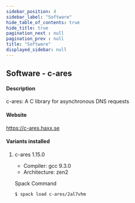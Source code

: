 ```yaml
---
sidebar_position: 4
sidebar_label: "Software"
hide_table_of_contents: true
hide_title: true
pagination_next : null
pagination_prev : null
title: "Software"
displayed_sidebar: null
---
```


## Software - c-ares


#### Description
c-ares: A C library for asynchronous DNS requests

#### Website
https://c-ares.haxx.se

#### Variants installed

1. c-ares 1.15.0

    - Compiler: gcc 9.3.0
    - Architecture: zen2

    Spack Command
    ```bash
    $ spack load c-ares/2al7vhm
    ```
